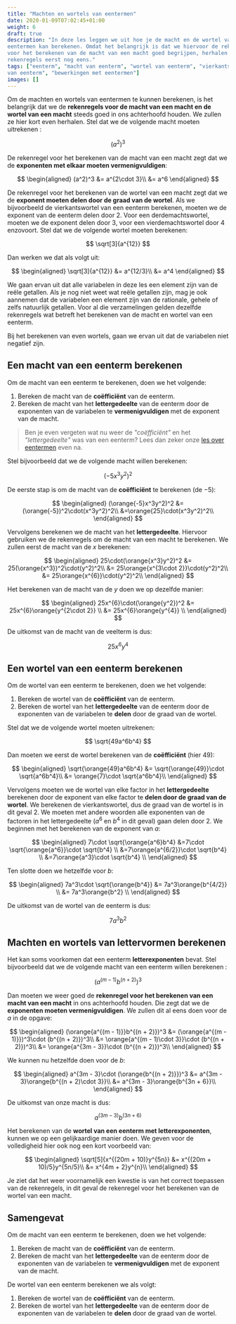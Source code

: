 ```yaml
---
title: "Machten en wortels van eentermen"
date: 2020-01-09T07:02:45+01:00
weight: 6
draft: true
description: "In deze les leggen we uit hoe je de macht en de wortel van
eentermen kan berekenen. Omdat het belangrijk is dat we hiervoor de rekenregels
voor het berekenen van de macht van een macht goed begrijpen, herhalen we die
rekenregels eerst nog eens."
tags: ["eenterm", "macht van eenterm", "wortel van eenterm", "vierkantswortel
van eenterm", "bewerkingen met eentermen"]
images: []
---
```


Om de machten en wortels van eentermen te kunnen berekenen, is het belangrijk
dat we de **rekenregels voor de macht van een macht en de wortel van een
macht** steeds goed in ons achterhoofd houden. We zullen ze hier kort even
herhalen. Stel dat we de volgende macht moeten uitrekenen <Mute text="(waarbij
$a \in \mathbb{R}$)" />:


$$
(a^2)^3
$$


De rekenregel voor het berekenen van de macht van een macht zegt dat we de
**exponenten met elkaar moeten vermenigvuldigen**:

$$
\begin{aligned}
(a^2)^3 &= a^{2\cdot 3}\\
 &= a^6
\end{aligned}
$$

De rekenregel voor het berekenen van de wortel van een macht zegt dat we de
**exponent moeten delen door de graad van de wortel**. Als we bijvoorbeeld de
vierkantswortel van een eenterm berekenen, moeten we de exponent van de
eenterm delen door $2$. Voor een derdemachtswortel, moeten we de exponent delen
door $3$, voor een vierdemachtswortel door $4$ enzovoort. Stel dat we de
volgende wortel moeten berekenen:


$$
\sqrt[3]{a^{12}}
$$


Dan werken we dat als volgt uit:

$$
\begin{aligned}
\sqrt[3]{a^{12}} &= a^{12/3}\\
 &= a^4
\end{aligned}
$$

<Expand title="Alle variabelen in deze les zijn $\in \mathbb{R}$ (of $\in \mathbb{Q}$)">

We gaan ervan uit dat alle variabelen in deze les een element zijn van de reële
getallen. Als je nog niet weet wat reële getallen zijn, mag je ook aannemen
dat de variabelen een element zijn van de rationale, gehele of zelfs natuurlijk
getallen. Voor al die verzamelingen gelden dezelfde rekenregels wat
betreft het berekenen van de macht en wortel van een eenterm.

Bij het berekenen van even wortels, gaan we ervan uit dat de variabelen niet
negatief zijn.

</Expand>

## Een macht van een eenterm berekenen

Om de macht van een eenterm te berekenen, doen we het volgende:

1. Bereken de macht van de **coëfficiënt** van de eenterm.
2. Bereken de macht van het **lettergedeelte** van de eenterm door de
   exponenten van de variabelen te **vermenigvuldigen** met de exponent van de
   macht.

> Ben je even vergeten wat nu weer de _"coëfficiënt"_ en het _"lettergedeelte"_
> was van een eenterm? Lees dan zeker onze [les over
> eentermen](../eentermen/eenterm) even na.

Stel bijvoorbeeld dat we de volgende macht willen berekenen:


$$
(-5x^3y^2)^2
$$


De eerste stap is om de macht van de **coëfficiënt** te berekenen (de $-5$):

$$
\begin{aligned}
(\orange{-5}x^3y^2)^2 &= (\orange{-5})^2\cdot(x^3y^2)^2\\
 &=\orange{25}\cdot(x^3y^2)^2\\
\end{aligned}
$$

Vervolgens berekenen we de macht van het **lettergedeelte**. Hiervoor gebruiken
we de rekenregels om de macht van een macht te berekenen. We zullen eerst de
macht van de $x$ berekenen:

$$
\begin{aligned}
25\cdot(\orange{x^3}y^2)^2
&= 25(\orange{x^3})^2\cdot(y^2)^2\\
 &= 25\orange{x^{3\cdot 2}}\cdot(y^2)^2\\
 &= 25\orange{x^{6}}\cdot(y^2)^2\\
\end{aligned}
$$

Het berekenen van de macht van de $y$ doen we op dezelfde manier:

$$
\begin{aligned}
25x^{6}\cdot(\orange{y^2})^2
&= 25x^{6}\orange{y^{2\cdot 2}} \\
 &= 25x^{6}\orange{y^{4}} \\
\end{aligned}
$$

De uitkomst van de macht van de veelterm is dus:


$$
25x^6y^4
$$


## Een wortel van een eenterm berekenen

Om de wortel van een eenterm te berekenen, doen we het volgende:

1. Bereken de wortel van de **coëfficiënt** van de eenterm.
2. Bereken de wortel van het **lettergedeelte** van de eenterm door de
   exponenten van de variabelen te **delen** door de graad van de
   wortel.

Stel dat we de volgende wortel moeten uitrekenen:


$$
\sqrt{49a^6b^4}
$$


Dan moeten we eerst de wortel berekenen van de **coëfficiënt** (hier $49$):

$$
\begin{aligned}
\sqrt{\orange{49}a^6b^4}
&= \sqrt{\orange{49}}\cdot \sqrt{a^6b^4}\\
 &= \orange{7}\cdot \sqrt{a^6b^4}\\
\end{aligned}
$$

Vervolgens moeten we de wortel van elke factor in het **lettergedeelte**
berekenen door de exponent van elke factor te **delen door de graad van de
wortel**. We berekenen de vierkantswortel, dus de graad van de wortel is in dit
geval $2$. We moeten met andere woorden alle exponenten van de factoren in het
lettergedeelte ($a^6$ en $b^4$ in dit geval) gaan delen door $2$. We beginnen
met het berekenen van de exponent van $a$:

$$
\begin{aligned}
7\cdot \sqrt{\orange{a^6}b^4}
&=7\cdot \sqrt{\orange{a^6}}\cdot \sqrt{b^4} \\
 &=7\orange{a^{6/2}}\cdot \sqrt{b^4} \\
 &=7\orange{a^3}\cdot \sqrt{b^4} \\
\end{aligned}
$$

Ten slotte doen we hetzelfde voor $b$:

$$
\begin{aligned}
7a^3\cdot \sqrt{\orange{b^4}}
&= 7a^3\orange{b^{4/2}} \\
 &= 7a^3\orange{b^2} \\
\end{aligned}
$$

De uitkomst van de wortel van de eenterm is dus:


$$
7a^3b^2
$$


## Machten en wortels van lettervormen berekenen

Het kan soms voorkomen dat een eenterm **letterexponenten** bevat. Stel
bijvoorbeeld dat we de volgende macht van een eenterm willen berekenen <Mute
text="($m, n \in \mathbb{Z}$)" />:


$$
(a^{(m - 1)}b^{(n + 2)})^3
$$


Dan moeten we weer goed de **rekenregel voor het berekenen van een macht van
een macht** in ons achterhoofd houden. Die zegt dat we de **exponenten moeten
vermenigvuldigen**. We zullen dit al eens doen voor de $a$ in de opgave:

$$
\begin{aligned}
(\orange{a^{(m - 1)}}b^{(n + 2)})^3
&= (\orange{a^{(m - 1)}})^3\cdot (b^{(n + 2)})^3\\
 &= \orange{a^{(m - 1)\cdot 3}}\cdot (b^{(n + 2)})^3\\
 &= \orange{a^{3m - 3}}\cdot (b^{(n + 2)})^3\\
\end{aligned}
$$

We kunnen nu hetzelfde doen voor de $b$:

$$
\begin{aligned}
a^{3m - 3}\cdot (\orange{b^{(n + 2)}})^3
&= a^{3m - 3}\orange{b^{(n + 2)\cdot 3}}\\
 &= a^{3m - 3}\orange{b^{3n + 6}}\\
\end{aligned}
$$

De uitkomst van onze macht is dus:


$$
a^{(3m - 3)}b^{(3n + 6)}
$$


Het berekenen van de **wortel van een eenterm met letterexponenten**, kunnen we
op een gelijkaardige manier doen. We geven voor de volledigheid hier ook nog
een kort voorbeeld van:

$$
\begin{aligned}
\sqrt[5]{x^{(20m + 10)}y^{5n}}
&= x^{(20m + 10)/5}y^{5n/5}\\
 &= x^{4m + 2}y^{n}\\
\end{aligned}
$$

Je ziet dat het weer voornamelijk een kwestie is van het correct toepassen van
de rekenregels, in dit geval de rekenregel voor het berekenen van de wortel van
een macht.

## Samengevat

<Attention title="De macht van een eenterm berekenen">

Om de macht van een eenterm te berekenen, doen we het volgende:

1. Bereken de macht van de **coëfficiënt** van de eenterm.
2. Bereken de macht van het **lettergedeelte** van de eenterm door de
   exponenten van de variabelen te **vermenigvuldigen** met de exponent van de
   macht.

</Attention>

<Attention title="De wortel van een eenterm berekenen">

De wortel van een eenterm berekenen we als volgt:

1. Bereken de wortel van de **coëfficiënt** van de eenterm.
2. Bereken de wortel van het **lettergedeelte** van de eenterm door de
   exponenten van de variabelen te **delen** door de graad van de
   wortel.

</Attention>
